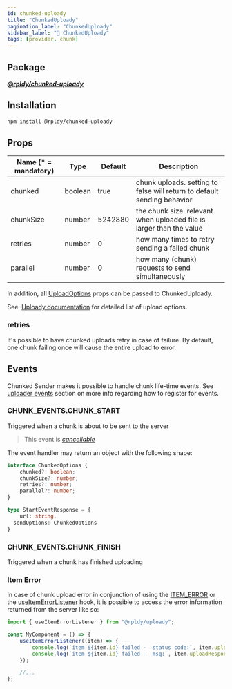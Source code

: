 ```yaml
---
id: chunked-uploady
title: "ChunkedUploady"
pagination_label: "ChunkedUploady"
sidebar_label: "🧰 ChunkedUploady"
tags: [provider, chunk]
---
```


## Package

**_[@rpldy/chunked-uploady](../../../packages/rpldy-chunked-uploady)_**

## Installation

```bash npm2yarn
npm install @rpldy/chunked-uploady
```

## Props

| Name (* = mandatory) | Type          | Default       | Description |
| --------------       | ------------- | ------------- | ------------|
| chunked               | boolean       | true          | chunk uploads. setting to false will return to default sending behavior|
| chunkSize             | number        | 5242880       | the chunk size. relevant when uploaded file is larger than the value|
| retries               | number        | 0             | how many times to retry sending a failed chunk|
| parallel              | number        | 0             | how many (chunk) requests to send simultaneously|

In addition, all [UploadOptions](../../types#uploadoptions) props can be passed to ChunkedUploady.

See: [Uploady documentation](../..#props) for detailed list of upload options.


### retries

It's possible to have chunked uploads retry in case of failure.
By default, one chunk failing once will cause the entire upload to error.

## Events

Chunked Sender makes it possible to handle chunk life-time events.
See [uploader events](../../events) section on more info regarding how to register for events.

### CHUNK_EVENTS.CHUNK_START

Triggered when a chunk is about to be sent to the server

> This event is _[cancellable](../../events#cancellable-events)_

The event handler may return an object with the following shape:

```typescript
interface ChunkedOptions {
    chunked?: boolean;
    chunkSize?: number;
    retries?: number;
    parallel?: number;
}

type StartEventResponse = {
	url: string,
  sendOptions: ChunkedOptions
}
```

### CHUNK_EVENTS.CHUNK_FINISH

Triggered when a chunk has finished uploading

### Item Error

In case of chunk upload error in conjunction of using the [ITEM_ERROR](../../events/#itemError) or the
[useItemErrorListener](../../hooks/useItemErrorListener/) hook, it is possible to access the error information returned from the server like so:

```jsx
import { useItemErrorListener } from "@rpldy/uploady";

const MyComponent = () => {
    useItemErrorListener((item) => {
        console.log(`item ${item.id} failed -  status code:`, item.uploadResponse.chunkUploadResponse.status); //the status code returned by the server on the failed chunk
        console.log(`item ${item.id} failed -  msg:`, item.uploadResponse.chunkUploadResponse.response); //the response data (if) sent by the server on the failed chunk
    });

    //...
};
```
